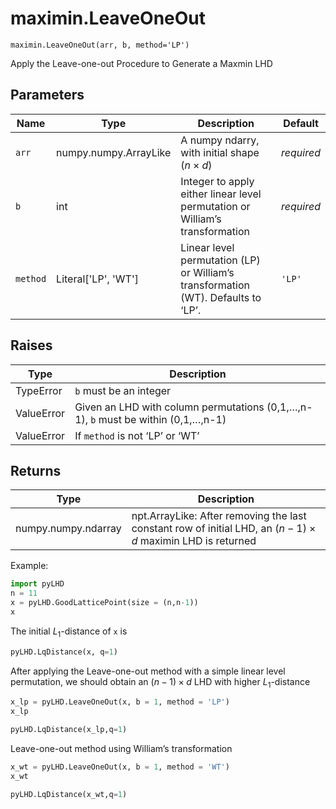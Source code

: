 # maximin.LeaveOneOut { #pyLHD.maximin.LeaveOneOut }

`maximin.LeaveOneOut(arr, b, method='LP')`

Apply the Leave-one-out Procedure to Generate a Maxmin LHD

## Parameters

| Name     | Type                                  | Description                                                                       | Default    |
|----------|---------------------------------------|-----------------------------------------------------------------------------------|------------|
| `arr`    | numpy.numpy.ArrayLike                 | A numpy ndarry, with initial shape $(n \times d)$                                 | _required_ |
| `b`      | int                                   | Integer to apply either linear level permutation or William's transformation      | _required_ |
| `method` | Literal\[&#39;LP&#39;, &#39;WT&#39;\] | Linear level permutation (LP) or William's transformation (WT). Defaults to 'LP'. | `'LP'`     |

## Raises

| Type       | Description                                                                           |
|------------|---------------------------------------------------------------------------------------|
| TypeError  | `b` must be an integer                                                                |
| ValueError | Given an LHD with column permutations (0,1,...,n-1), `b` must be within (0,1,...,n-1) |
| ValueError | If `method` is not 'LP' or 'WT'                                                       |

## Returns

| Type                | Description                                                                                                     |
|---------------------|-----------------------------------------------------------------------------------------------------------------|
| numpy.numpy.ndarray | npt.ArrayLike: After removing the last constant row of initial LHD, an $(n-1) \times d$ maximin LHD is returned |

Example:
```python
import pyLHD
n = 11
x = pyLHD.GoodLatticePoint(size = (n,n-1))
x
```
The initial $L_1$-distance of `x` is
```python
pyLHD.LqDistance(x, q=1)
```
After applying the Leave-one-out method with a simple linear level permutation, we should obtain an $(n-1) \times d$ LHD with higher $L_1$-distance
```python
x_lp = pyLHD.LeaveOneOut(x, b = 1, method = 'LP')
x_lp
```
```python
pyLHD.LqDistance(x_lp,q=1)
```
Leave-one-out method using William's transformation
```python
x_wt = pyLHD.LeaveOneOut(x, b = 1, method = 'WT')
x_wt
```
```python
pyLHD.LqDistance(x_wt,q=1)
```